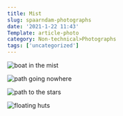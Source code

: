 ```yaml
---
title: Mist
slug: spaarndam-photographs
date: '2021-1-22 11:43'
Template: article-photo
category: Non-technical>Photographs
tags: ['uncategorized']
---
```


![boat in the mist](/static/images/photos/boat_in_mist.jpeg)

![path going nowhere](/static/images/photos/path_to_knowwhere.jpeg)

![path to the stars](/static/images/photos/path_to_the_stars.jpeg)

![floating huts](/static/images/photos/floating_huts.jpeg)
